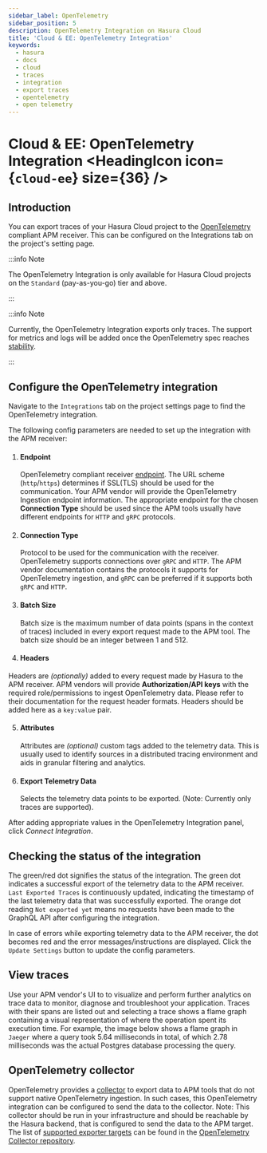 ```yaml
---
sidebar_label: OpenTelemetry
sidebar_position: 5
description: OpenTelemetry Integration on Hasura Cloud
title: 'Cloud & EE: OpenTelemetry Integration'
keywords:
  - hasura
  - docs
  - cloud
  - traces
  - integration
  - export traces
  - opentelemetry
  - open telemetry
---
```



# Cloud & EE: OpenTelemetry Integration <HeadingIcon icon={`cloud-ee`} size={36} />

## Introduction

You can export traces of your Hasura Cloud project to the [OpenTelemetry](https://opentelemetry.io/) compliant APM
receiver. This can be configured on the Integrations tab on the project's setting page.

:::info Note

The OpenTelemetry Integration is only available for Hasura Cloud projects on the `Standard` (pay-as-you-go) tier and
above.

:::

:::info Note

Currently, the OpenTelemetry Integration exports only traces. The support for metrics and logs will be added once the
OpenTelemetry spec reaches [stability](https://opentelemetry.io/status/#current-status).

:::

## Configure the OpenTelemetry integration

Navigate to the `Integrations` tab on the project settings page to find the OpenTelemetry integration.

<Thumbnail
  src='/img/graphql/cloud/metrics/integrate-opentelemetry.png'
  alt='Select OpenTelemetry Integration'
  width='1146px'
/>

The following config parameters are needed to set up the integration with the APM receiver:

1. #### Endpoint

   OpenTelemetry compliant receiver
   [endpoint](https://opentelemetry.io/docs/reference/specification/protocol/exporter/#configuration-options). The URL
   scheme (`http`/`https`) determines if SSL(TLS) should be used for the communication. Your APM vendor will provide the
   OpenTelemetry Ingestion endpoint information. The appropriate endpoint for the chosen **Connection Type** should be
   used since the APM tools usually have different endpoints for `HTTP` and `gRPC` protocols.

2. #### Connection Type

   Protocol to be used for the communication with the receiver. OpenTelemetry supports connections over `gRPC` and
   `HTTP`. The APM vendor documentation contains the protocols it supports for OpenTelemetry ingestion, and `gRPC` can
   be preferred if it supports both `gRPC` and `HTTP`.

3. #### Batch Size

   Batch size is the maximum number of data points (spans in the context of traces) included in every export request
   made to the APM tool. The batch size should be an integer between 1 and 512.

4. #### Headers

Headers are <em>(optionally)</em> added to every request made by Hasura to the APM receiver. APM vendors will provide
**Authorization/API keys** with the required role/permissions to ingest OpenTelemetry data. Please refer to their
documentation for the request header formats. Headers should be added here as a `key:value` pair.

5. #### Attributes

   Attributes are <em>(optional)</em> custom tags added to the telemetry data. This is usually used to identify sources
   in a distributed tracing environment and aids in granular filtering and analytics.

6. #### Export Telemetry Data

   Selects the telemetry data points to be exported. (Note: Currently only traces are supported).

After adding appropriate values in the OpenTelemetry Integration panel, click <em>Connect Integration</em>.

<Thumbnail
  src='/img/graphql/cloud/metrics/configure-opentelemetry.png'
  alt='Configure OpenTelemetry Integration'
  width='437px'
/>

## Checking the status of the integration

The green/red dot signifies the status of the integration. The green dot indicates a successful export of the telemetry
data to the APM receiver. `Last Exported Traces` is continuously updated, indicating the timestamp of the last telemetry
data that was successfully exported. The orange dot reading `Not exported yet` means no requests have been made to the
GraphQL API after configuring the integration.

<Thumbnail
  src='/img/graphql/cloud/metrics/configure-opentelemetry-done.png'
  alt='OpenTelemetry Integration successfully configured'
  width='1146px'
/>

In case of errors while exporting telemetry data to the APM receiver, the dot becomes red and the error
messages/instructions are displayed. Click the `Update Settings` button to update the config parameters.

<Thumbnail
  src='/img/graphql/cloud/metrics/configure-opentelemetry-fail.png'
  alt='Opentelemetry Integration unable to push data'
  width='1146px'
/>

## View traces

Use your APM vendor's UI to to visualize and perform further analytics on trace data to monitor, diagnose and
troubleshoot your application. Traces with their spans are listed out and selecting a trace shows a flame graph
containing a visual representation of where the operation spent its execution time. For example, the image below shows a
flame graph in `Jaeger` where a query took 5.64 milliseconds in total, of which 2.78 milliseconds was the actual
Postgres database processing the query.

<Thumbnail
  src='/img/graphql/cloud/metrics/jaeger-trace-flame-graph.png'
  alt='Flame graph for a trace entry in Jaeger'
  width='1146px'
/>

## OpenTelemetry collector

OpenTelemetry provides a [collector](https://opentelemetry.io/docs/collector/) to export data to APM tools that do not
support native OpenTelemetry ingestion. In such cases, this OpenTelemetry integration can be configured to send the data
to the collector. Note: This collector should be run in your infrastructure and should be reachable by the Hasura
backend, that is configured to send the data to the APM target. The list of
[supported exporter targets](https://github.com/open-telemetry/opentelemetry-collector-contrib/tree/main/exporter) can
be found in the [OpenTelemetry Collector repository](https://github.com/open-telemetry/opentelemetry-collector-contrib).
